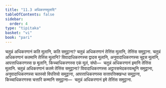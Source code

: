 ```yaml
---
title: "11.3 अधिकरणमूलादि"
tableOfContents: false
sidebar:
  order: 4
type: "tipitaka"
basket: "vi"
book: "pari"
---
```



<DynamicBreadcrumb />

<Division number="343" book="pari">

<Paragraph number="1715" book="pari">
चतुन्नं अधिकरणानं कति मूलानि, कति समुट्ठाना? चतुन्नं अधिकरणानं तेत्तिंस मूलानि, तेत्तिंस समुट्ठाना.
</Paragraph>

<Paragraph number="1716" book="pari">
चतुन्नं अधिकरणानं कतमानि तेत्तिंस मूलानि? विवादाधिकरणस्स द्वादस मूलानि, अनुवादाधिकरणस्स चुद्दस मूलानि, आपत्ताधिकरणस्स छ मूलानि, किच्चाधिकरणस्स एकं मूलं, संघो—  चतुन्नं अधिकरणानं इमानि तेत्तिंस मूलानि.
</Paragraph>

<Paragraph number="1717" book="pari">
चतुन्नं अधिकरणानं कतमे तेत्तिंस समुट्ठाना? विवादाधिकरणस्स अट्ठारसभेदकरवत्थूनि समुट्ठाना, अनुवादाधिकरणस्स चतस्सो विपत्तियो समुट्ठाना, आपत्ताधिकरणस्स सत्तापत्तिक्खन्धा समुट्ठाना, किच्चाधिकरणस्स चत्तारि कम्मानि समुट्ठाना—  चतुन्नं अधिकरणानं इमे तेत्तिंस समुट्ठाना.
</Paragraph>
</Division>